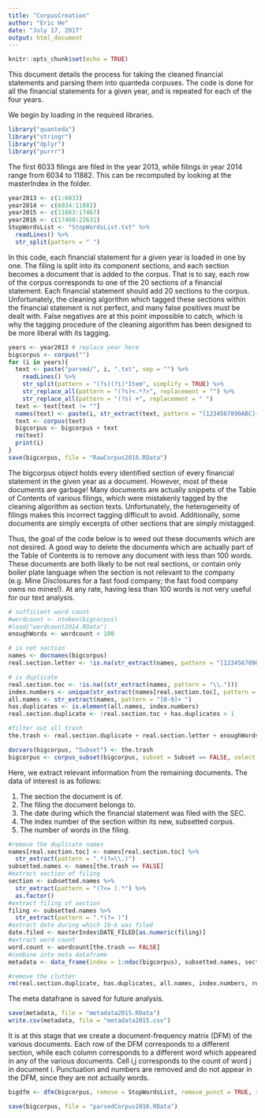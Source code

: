 ```yaml
---
title: "CorpusCreation"
author: "Eric He"
date: "July 17, 2017"
output: html_document
---
```


```r
knitr::opts_chunk$set(echo = TRUE)
```

This document details the process for taking the cleaned financial statements and parsing them into quanteda corpuses. The code is done for all the financial statements for a given year, and is repeated for each of the four years.

We begin by loading in the required libraries.

```r
library("quanteda")
library("stringr")
library("dplyr")
library("purrr")
```

The first 6033 filings are filed in the year 2013, while filings in year 2014 range from 6034 to 11882. This can be recomputed by looking at the masterIndex in the folder.

```r
year2013 <- c(1:6033)
year2014 <- c(6034:11882)
year2015 <- c(11883:17467)
year2016 <- c(17468:22631)
StopWordsList <- "StopWordsList.txt" %>%
  readLines() %>%
  str_split(pattern = " ")
```

In this code, each financial statement for a given year is loaded in one by one. The filing is split into its component sections, and each section becomes a document that is added to the corpus. That is to say, each row of the corpus corresponds to one of the 20 sections of a financial statement. Each financial statement should add 20 sections to the corpus. Unfortunately, the cleaning algorithm which tagged these sections within the financial statement is not perfect, and many false positives must be dealt with. False negatives are at this point impossible to catch, which is why the tagging procedure of the cleaning algorithm has been designed to be more liberal with its tagging.

```r
years <- year2013 # replace year here
bigcorpus <- corpus("")
for (i in years){
  text <- paste("parsed/", i, ".txt", sep = "") %>%
    readLines() %>%
    str_split(pattern = "(?s)(?i)°Item", simplify = TRUE) %>%
    str_replace_all(pattern = "(?s)<.*?>", replacement = "") %>%
    str_replace_all(pattern = "(?s) +", replacement = " ")
  text <- text[text != ""]
  names(text) <- paste(i, str_extract(text, pattern = "[1234567890ABC]+"))
  text <- corpus(text)
  bigcorpus <- bigcorpus + text
  rm(text)
  print(i)
}
save(bigcorpus, file = "RawCorpus2016.RData")
```

The bigcorpus object holds every identified section of every financial statement in the given year as a document. However, most of these documents are garbage! Many documents are actually snippets of the Table of Contents of various filings, which were mistakenly tagged by the cleaning algorithm as section texts. Unfortunately, the heterogeneity of filings makes this incorrect tagging difficult to avoid. Additionally, some documents are simply excerpts of other sections that are simply mistagged.

Thus, the goal of the code below is to weed out these documents which are not desired. A good way to delete the documents which are actually part of the Table of Contents is to remove any document with less than 100 words. These documents are both likely to be not real sections, or contain only boiler plate language when the section is not relevant to the company (e.g. Mine Disclosures for a fast food company; the fast food company owns no mines!). At any rate, having less than 100 words is not very useful for our text analysis.

```r
# sufficient word count
#wordcount <- ntoken(bigcorpus)
#load("wordcount2014.RData")
enoughWords <- wordcount < 100

# is not section
names <- docnames(bigcorpus)
real.section.letter <- !is.na(str_extract(names, pattern = "[1234567890]+ [ABCDEFGHIJKLMNOPQRSTUVWXYZ]"))

# is duplicate
real.section.toc <- !is.na((str_extract(names, pattern = "\\.")))
index.numbers <- unique(str_extract(names[real.section.toc], pattern = "[1234567890]+ "))
all.names <- str_extract(names, pattern = "[0-9]+ ")
has.duplicates <- is.element(all.names, index.numbers)
real.section.duplicate <- !real.section.toc + has.duplicates > 1

#filter out all trash
the.trash <- real.section.duplicate + real.section.letter + enoughWords > 0

docvars(bigcorpus, "Subset") <- the.trash
bigcorpus <- corpus_subset(bigcorpus, subset = Subset == FALSE, select = FALSE)
```

Here, we extract relevant information from the remaining documents. The data of interest is as follows:

1) The section the document is of.
2) The filing the document belongs to.
3) The date during which the financial statement was filed with the SEC.
4) The index number of the section within its new, subsetted corpus.
5) The number of words in the filing.

```r
#remove the duplicate names
names[real.section.toc] <- names[real.section.toc] %>%
  str_extract(pattern = ".*(?=\\.)")
subsetted.names <- names[the.trash == FALSE]
#extract section of filing
section <- subsetted.names %>%
  str_extract(pattern = "(?<= ).*") %>%
  as.factor()
#extract filing of section
filing <- subsetted.names %>%
  str_extract(pattern = ".*(?= )")
#extract date during which 10-k was filed
date.filed <- masterIndex$DATE_FILED[as.numeric(filing)]
#extract word count
word.count <- wordcount[the.trash == FALSE]
#combine into meta dataframe
metadata <- data_frame(index = 1:ndoc(bigcorpus), subsetted.names, section, filing, date.filed, word.count)

#remove the clutter
rm(real.section.duplicate, has.duplicates, all.names, index.numbers, real.section.toc, real.section.letter, wordcount, names, date.filed, word.count, subsetted.names, section, filing, the.trash, enoughWords)
```

The meta datafrane is saved for future analysis.

```r
save(metadata, file = "metadata2015.RData")
write.csv(metadata, file = "metadata2015.csv")
```

It is at this stage that we create a document-frequency matrix (DFM) of the various documents. Each row of the DFM corresponds to a different section, while each column corresponds to a different word which appeared in any of the various documents. Cell i,j corresponds to the count of word j in document i. Punctuation and numbers are removed and do not appear in the DFM, since they are not actually words.

```r
bigdfm <- dfm(bigcorpus, remove = StopWordsList, remove_punct = TRUE, remove_numbers = TRUE)
```

```r
save(bigcorpus, file = "parsedCorpus2016.RData")
```